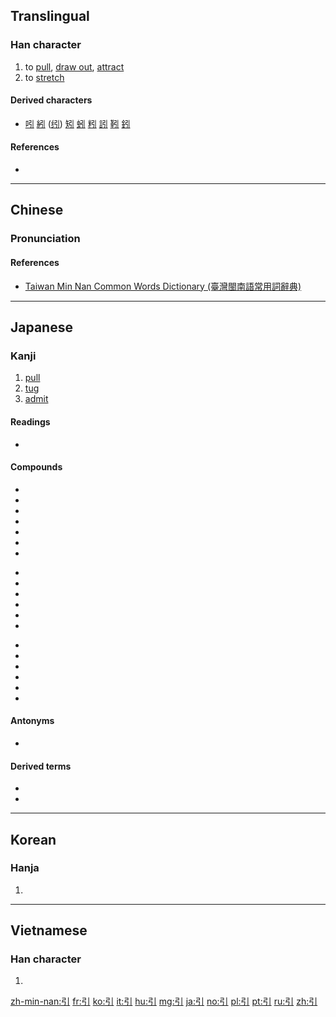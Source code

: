 ==Translingual==

===Han character===
{{Han char|rn=57|rad=弓|as=01|sn=4|four=12200|canj=NL|ids=⿰弓丨}}

# to [[pull]], [[draw out]], [[attract]]
# to [[stretch]]

====Derived characters====
* [[吲]] [[紖]] ([[纼]]) [[矧]] [[蚓]] [[粌]] [[訠]] [[靷]] [[鈏]]

====References====
* {{Han ref|kx=0356.080|dkj=09699|dj=0672.010|hdz=20988.050|uh=5F15|ud=24341|bh=A4DE|bd=42206}}

----

==Chinese==
{{zh-forms}}

===Pronunciation===
{{zh-pron
|m=yǐn
|c=jan5
|h=
|mn=ín
|w=
|mc=y
|oc=y
|ma=y|ma2=y
|cat=v
}}

====References====
* [http://twblg.dict.edu.tw/holodict_new/result_detail.jsp?n_no=800&curpage=1&sample=%E5%BC%95&radiobutton=1&querytarget=1&limit=20&pagenum=1&rowcount=19 Taiwan Min Nan Common Words Dictionary (臺灣閩南語常用詞辭典)]

----

==Japanese==

===Kanji===
{{ja-kanji|grade=2|rs=弓01}}

# [[pull]]
# [[tug]]
# [[admit]]

====Readings====
* {{ja-readings
|goon=[[いん]] (in)
|kanon=[[いん]] (in)
|kun=[[ひく]] (hiku)|nanori=[[のぶ]] (nobu), [[ひき]] (hiki), [[ひさ]] (hisa)}}

====Compounds====
{{top3}}
* {{l|ja|sc=Jpan|引見|tr=いんけん, inken}}
* {{l|ja|sc=Jpan|引水|tr=いんすい, insui}}
* {{l|ja|sc=Jpan|引責|tr=いんせき, inseki}}
* {{l|ja|sc=Jpan|引導|tr=いんどう, indō}}
* {{l|ja|sc=Jpan|引退|tr=いんたい, intai}}
* {{l|ja|sc=Jpan|引用|tr=いんよう, in'yō}}
* {{l|ja|sc=Jpan|引力|tr=いんりょく, inryoku}}
{{mid3}}
* {{l|ja|sc=Jpan|延引|tr=えんいん, en'in}}
* {{l|ja|sc=Jpan|我田引水|tr=がでんいんすい, gaden'insui}}
* {{l|ja|sc=Jpan|吸引|tr=きゅういん, kyūin}}
* {{l|ja|sc=Jpan|牽引|tr=けんいん, ken'in}}
* {{l|ja|sc=Jpan|拘引|tr=こういん, kōin}}
* {{l|ja|sc=Jpan|勾引|tr=こういん, kōin}}
{{mid3}}
* {{l|ja|sc=Jpan|強引|tr=ごういん, gōin}}
* {{l|ja|sc=Jpan|索引|tr=さくいん, sakuin}}
* {{l|ja|sc=Jpan|承引|tr=しょういん, shōin}}
* {{l|ja|sc=Jpan|導引|tr=どういん, dōin}}
* {{l|ja|sc=Jpan|誘引|tr=ゆういん, yūin}}
* {{l|ja|sc=Jpan|割引|tr=わりびき, waribiki}}
{{bottom}}

====Antonyms====
* {{l|ja|押||push}}

====Derived terms====
* {{l|ja|引く|tr=[[ひく]], hiku}}
* {{l|ja|引っ掻く|tr=[[ひっかく]], hikkaku}}

----

==Korean==

===Hanja===
{{ko-hanja|hangeul=인|eumhun=끌|rv=in|mr=in|y=in}}

# {{defn|lang=ko|sort=弓01}}

----

==Vietnamese==

===Han character===
{{vi-hantu|[[dẫn]], [[dợn]], [[giỡn]], [[dận]], [[giận]]|rs=弓01}}

# {{defn|lang=vi|sort=弓01}}

[[zh-min-nan:引]]
[[fr:引]]
[[ko:引]]
[[it:引]]
[[hu:引]]
[[mg:引]]
[[ja:引]]
[[no:引]]
[[pl:引]]
[[pt:引]]
[[ru:引]]
[[zh:引]]